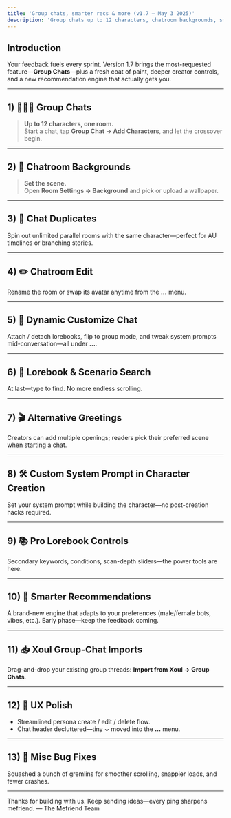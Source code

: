```yaml
---
title: 'Group chats, smarter recs & more (v1.7 – May 3 2025)'
description: 'Group chats up to 12 characters, chatroom backgrounds, smarter recommendations, Xoul group-chat imports, and a truck-load of creator tools & UX polish.'
---
```


## Introduction

Your feedback fuels every sprint. Version 1.7 brings the most-requested feature—**Group Chats**—plus a fresh coat of paint, deeper creator controls, and a new recommendation engine that actually gets you.

---

## 1) 🧑‍🤝‍🧑 Group Chats

> **Up to 12 characters, one room.**  
> Start a chat, tap **Group Chat → Add Characters**, and let the crossover begin.

---

## 2) 🌄 Chatroom Backgrounds

> **Set the scene.**  
> Open **Room Settings → Background** and pick or upload a wallpaper.

---

## 3) 🔀 Chat Duplicates

Spin out unlimited parallel rooms with the same character—perfect for AU timelines or branching stories.

---

## 4) ✏️ Chatroom Edit

Rename the room or swap its avatar anytime from the **…** menu.

---

## 5) 🧩 Dynamic Customize Chat

Attach / detach lorebooks, flip to group mode, and tweak system prompts mid-conversation—all under **…**.

---

## 6) 🔎 Lorebook & Scenario Search

At last—type to find. No more endless scrolling.

---

## 7) 🎬 Alternative Greetings

Creators can add multiple openings; readers pick their preferred scene when starting a chat.

---

## 8) 🛠️ Custom System Prompt in Character Creation

Set your system prompt while building the character—no post-creation hacks required.

---

## 9) 📚 Pro Lorebook Controls

Secondary keywords, conditions, scan-depth sliders—the power tools are here.

---

## 10) 🔮 Smarter Recommendations

A brand-new engine that adapts to your preferences (male/female bots, vibes, etc.). Early phase—keep the feedback coming.

---

## 11) 📥 Xoul Group-Chat Imports

Drag-and-drop your existing group threads: **Import from Xoul → Group Chats**.

---

## 12) 🧼 UX Polish

- Streamlined persona create / edit / delete flow.  
- Chat header decluttered—tiny **⌄** moved into the **…** menu.

---

## 13) 🐞 Misc Bug Fixes

Squashed a bunch of gremlins for smoother scrolling, snappier loads, and fewer crashes.

---

<Note>
  Thanks for building with us. Keep sending ideas—every ping sharpens mefriend.  
  — The Mefriend Team
</Note>
